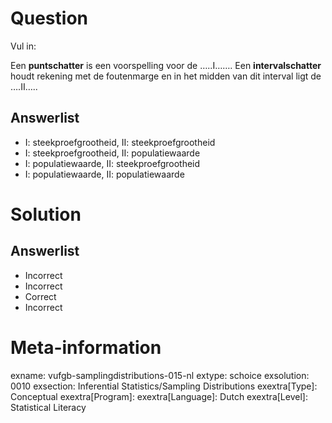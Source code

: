 Question
========
  
Vul in:

Een **puntschatter** is een voorspelling voor de …..I….... Een **intervalschatter** houdt rekening met de foutenmarge en in het midden van dit interval ligt de ….II…..

  
Answerlist
----------
* I: steekproefgrootheid,  II: steekproefgrootheid
* I: steekproefgrootheid,  II: populatiewaarde
* I: populatiewaarde,  II: steekproefgrootheid
* I: populatiewaarde,  II: populatiewaarde


Solution
========

Answerlist
----------
* Incorrect
* Incorrect
* Correct
* Incorrect

Meta-information
================
exname: vufgb-samplingdistributions-015-nl
extype: schoice
exsolution: 0010
exsection: Inferential Statistics/Sampling Distributions
exextra[Type]: Conceptual
exextra[Program]: 
exextra[Language]: Dutch
exextra[Level]: Statistical Literacy
